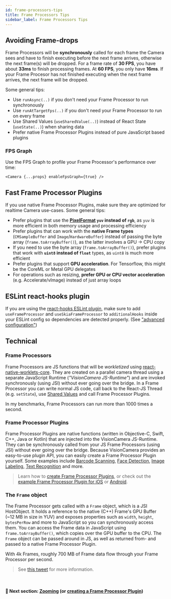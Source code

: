 ```yaml
---
id: frame-processors-tips
title: Frame Processors Tips
sidebar_label: Frame Processors Tips
---
```



## Avoiding Frame-drops

Frame Processors will be **synchronously** called for each frame the Camera sees and have to finish executing before the next frame arrives, otherwise the next frame(s) will be dropped. For a frame rate of **30 FPS**, you have about **33ms** to finish processing frames. At **60 FPS**, you only have **16ms**.
If your Frame Procesor has not finished executing when the next frame arrives, the next frame will be dropped.

Some general tips:

- Use `runAsync(..)` if you don't need your Frame Processor to run synchronously
- Use `runAtTargetFps(..)` if you don't need your Frame Processor to run on every frame
- Use Shared Values (`useSharedValue(..)`) instead of React State (`useState(..)`) when sharing data
- Prefer native Frame Processor Plugins instead of pure JavaScript based plugins

### FPS Graph

Use the FPS Graph to profile your Frame Processor's performance over time:

```tsx
<Camera {...props} enableFpsGraph={true} />
```

## Fast Frame Processor Plugins

If you use native Frame Processor Plugins, make sure they are optimized for realtime Camera use-cases. Some general tips:

- Prefer plugins that use the **[PixelFormat](/docs/api#pixelformat) `yuv` instead of `rgb`**, as `yuv` is more efficient in both memory usage and processing efficiency
- Prefer plugins that can work with the **native Frame types** (`CMSampleBuffer` and `Image`/`HardwareBuffer`) instead of passing the byte array (`frame.toArrayBuffer()`), as the latter involves a GPU -> CPU copy
- If you need to use the byte array (`frame.toArrayBuffer()`), prefer plugins that work with **`uint8` instead of `float`** types, as `uint8` is much more efficient
- Prefer plugins that support **GPU acceleration**. For Tensorflow, this might be the CoreML or Metal GPU delegates
- For operations such as resizing, **prefer GPU or CPU vector acceleration** (e.g. Accelerate/vImage) instead of just array loops

## ESLint react-hooks plugin

If you are using the [react-hooks ESLint plugin](https://www.npmjs.com/package/eslint-plugin-react-hooks), make sure to add `useFrameProcessor` and `useSkiaFrameProcessor` to `additionalHooks` inside your ESLint config so dependencies are detected properly. (See ["advanced configuration"](https://www.npmjs.com/package/eslint-plugin-react-hooks#advanced-configuration))

## Technical

### Frame Processors

Frame Processors are JS functions that will be _workletized_ using [react-native-worklets-core](https://github.com/margelo/react-native-worklets-core). They are created on a parallel camera thread using a separate JavaScript Runtime (_"VisionCamera JS-Runtime"_) and are invoked synchronously (using JSI) without ever going over the bridge. In a Frame Processor you can write normal JS code, call back to the React-JS Thread (e.g. `setState`), use [Shared Values](https://github.com/margelo/react-native-worklets-core/blob/main/docs/WORKLETS.md#shared-values) and call Frame Processor Plugins.

In my benchmarks, Frame Processors can run more than 1000 times a second.

### Frame Processor Plugins

Frame Processor Plugins are native functions (written in Objective-C, Swift, C++, Java or Kotlin) that are injected into the VisionCamera JS-Runtime. They can be synchronously called from your JS Frame Processors (using JSI) without ever going over the bridge. Because VisionCamera provides an easy-to-use plugin API, you can easily create a Frame Processor Plugin yourself. Some examples include [Barcode Scanning](https://developers.google.com/ml-kit/vision/barcode-scanning), [Face Detection](https://developers.google.com/ml-kit/vision/face-detection), [Image Labeling](https://developers.google.com/ml-kit/vision/image-labeling), [Text Recognition](https://developers.google.com/ml-kit/vision/text-recognition) and more.

> Learn how to [create Frame Processor Plugins](frame-processors-plugins-overview), or check out the [example Frame Processor Plugin for iOS](https://github.com/mrousavy/react-native-vision-camera/blob/main/package/example/ios/Frame%20Processors%20Plugins/Example%20Swift%20Plugin/ExampleSwiftFrameProcessor.swift) or [Android](https://github.com/mrousavy/react-native-vision-camera/blob/main/package/example/android/app/src/main/java/com/mrousavy/camera/example/ExampleKotlinFrameProcessorPlugin.kt).

### The `Frame` object

The Frame Processor gets called with a `Frame` object, which is a JSI HostObject. It holds a reference to the native (C++) Frame's GPU Buffer (~12 MB in size in YUV) and exposes properties such as `width`, `height`, `bytesPerRow` and more to JavaScript so you can synchronously access them. You can access the Frame data in JavaScript using `frame.toArrayBuffer()`, which copies over the GPU buffer to the CPU.
The `Frame` object can be passed around in JS, as well as returned from- and passed to a native Frame Processor Plugin.

With 4k Frames, roughly 700 MB of Frame data flow through your Frame Processor per second.

> See [this tweet](https://twitter.com/mrousavy/status/1412300883149393921) for more information.


<br />

#### 🚀 Next section: [Zooming](/docs/guides/zooming) (or [creating a Frame Processor Plugin](/docs/guides/frame-processors-plugins-overview))

